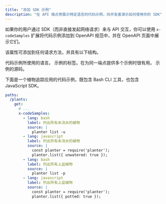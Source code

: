```yaml
---
title: "添加 SDK 示例"
description: "在 API 端点旁展示特定语言的代码示例，向开发者演示如何使用你的 SDK"
---
```


如果你的用户通过 SDK（而非直接发起网络请求）来与 API 交互，你可以使用 `x-codeSamples` 扩展将代码示例添加到 OpenAPI 规范中，并在 OpenAPI 页面中展示它们。

该属性可添加到任何请求方法，并具有以下结构。

<ParamField body="lang" type="string" required>
  代码示例所使用的语言。
</ParamField>

<ParamField body="label" type="string">
  示例的标签。在为同一端点提供多个示例时很有用。
</ParamField>

<ParamField body="source" type="string" required>
  示例的源码。
</ParamField>

下面是一个植物追踪应用的代码示例，既包含 Bash CLI 工具，也包含 JavaScript SDK。

```yaml
paths:
  /plants:
    get:
      # ...
      x-codeSamples:
        - lang: bash
          label: 列出所有未浇水的植物
          source: |
            planter list -u
        - lang: javascript
          label: 列出所有未浇水的植物
          source: |
            const planter = require('planter');
            planter.list({ unwatered: true });
        - lang: bash
          label: 列出所有上盆植物
          source: |
            planter list -p
        - lang: javascript
          label: 列出所有上盆植物
          source: |
            const planter = require('planter');
            planter.list({ potted: true });
```